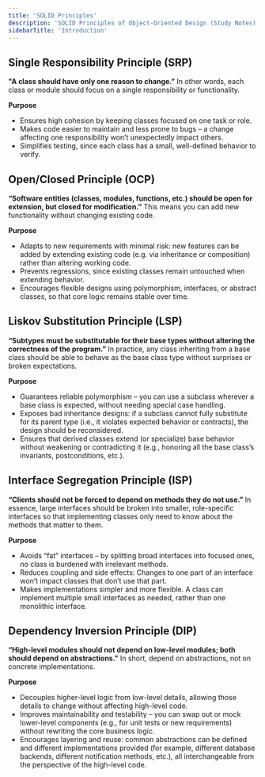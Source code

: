 ```yaml
---
title: 'SOLID Principles'
description: 'SOLID Principles of Object-Oriented Design (Study Notes)'
sidebarTitle: 'Introduction'
---
```



## Single Responsibility Principle (SRP)
**"A class should have only one reason to change.”** In other words, each class or module should focus on a single
responsibility or functionality.

**Purpose**
* Ensures high cohesion by keeping classes focused on one task or role.
* Makes code easier to maintain and less prone to bugs – a change affecting one responsibility won’t unexpectedly impact others.
* Simplifies testing, since each class has a small, well-defined behavior to verify.



## Open/Closed Principle (OCP)
**“Software entities (classes, modules, functions, etc.) should be open for extension, but closed for modification.”**
This means you can add new functionality without changing existing code.

**Purpose**
* Adapts to new requirements with minimal risk: new features can be added by extending existing code (e.g. via inheritance
or composition) rather than altering working code.
* Prevents regressions, since existing classes remain untouched when extending behavior.
* Encourages flexible designs using polymorphism, interfaces, or abstract classes, so that core logic remains stable over time.



## Liskov Substitution Principle (LSP)
**“Subtypes must be substitutable for their base types without altering the correctness of the program.”**
In practice, any class inheriting from a base class should be able to behave as the base class type without surprises or
broken expectations.

**Purpose**
* Guarantees reliable polymorphism – you can use a subclass wherever a base class is expected, without needing special case handling.
* Exposes bad inheritance designs: if a subclass cannot fully substitute for its parent type (i.e., it violates expected behavior or contracts), the design should be reconsidered.
* Ensures that derived classes extend (or specialize) base behavior without weakening or contradicting it (e.g., honoring all the base class’s invariants, postconditions, etc.).



## Interface Segregation Principle (ISP)
**“Clients should not be forced to depend on methods they do not use.”**
In essence, large interfaces should be broken into smaller, role-specific interfaces so that implementing classes only
need to know about the methods that matter to them.

**Purpose**
* Avoids “fat” interfaces – by splitting broad interfaces into focused ones, no class is burdened with irrelevant methods.
* Reduces coupling and side effects: Changes to one part of an interface won’t impact classes that don’t use that part.
* Makes implementations simpler and more flexible. A class can implement multiple small interfaces as needed, rather
than one monolithic interface.



## Dependency Inversion Principle (DIP)
**“High-level modules should not depend on low-level modules; both should depend on abstractions.”**
In short, depend on abstractions, not on concrete implementations.

**Purpose**
* Decouples higher-level logic from low-level details, allowing those details to change without affecting high-level code.
* Improves maintainability and testability – you can swap out or mock lower-level components (e.g., for unit tests or new
requirements) without rewriting the core business logic.
* Encourages layering and reuse: common abstractions can be defined and different implementations provided (for example,
different database backends, different notification methods, etc.), all interchangeable from the perspective of the high-level
code.

